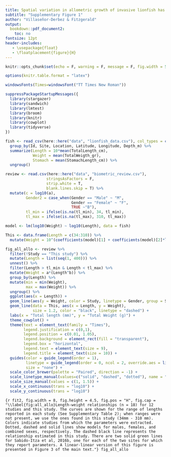 ```yaml
---
title: Spatial variation in allometric growth of invasive lionfish has management implications
subtitle: "Supplementary Figure 1"
author: "Villaseñor-Derbez & Fitzgerald"
output:
  bookdown::pdf_document2:
    toc: no
fontsize: 12pt
header-includes:
   - \usepackage{float}
   - \floatplacement{figure}{H}
---
```


```r
knitr::opts_chunk$set(echo = F, warning = F, message = F, fig.width = 5.5)

options(knitr.table.format = "latex")

windowsFonts(Times=windowsFont("TT Times New Roman"))
```

```r
suppressPackageStartupMessages({
  library(stargazer)
  library(sandwich)
  library(lmtest)
  library(broom)
  library(knitr)
  library(cowplot)
  library(tidyverse)
})
```

```r
fish <- read_csv(here::here("data", "lionfish_data.csv"), col_types = cols()) %>%
  group_by(Id, Site, Location, Latitude, Longitude, Depth_m) %>% 
  summarize(Length = 10*mean(TotalLength_cm),
            Weight = mean(TotalWeigth_gr),
            Stomach = mean(StomachLength_cm)) %>% 
  ungroup()

review <- read.csv(here::here("data", "biometric_review.csv"), 
                  stringsAsFactors = F,
                  strip.white = T,
                  blank.lines.skip = T) %>% 
  mutate(c = log10(a),
         Gender2 = case_when(Gender == "Male" ~ "M",
                             Gender == "Female" ~ "F",
                             TRUE ~"B"),
         tl_min = ifelse(is.na(tl_min), 34, tl_min),
         tl_max = ifelse(is.na(tl_max), 310, tl_max))
```

```r
model <- lm(log10(Weight) ~ log10(Length), data = fish)

This <- data.frame(Length = c(34:310)) %>% 
  mutate(Weight = 10^(coefficients(model)[1] + coefficients(model)[2]*log10(Length)))

fig_all_allo <- review %>% 
  filter(!Study == "This study") %>%
  mutate(Length = list(seq(1, 400))) %>% 
  unnest() %>% 
  filter(Length > tl_min & Length < tl_max) %>% 
  mutate(Weight = a*(Length^b)) %>%
  group_by(Length) %>% 
  mutate(min = min(Weight),
         max = max(Weight)) %>% 
  ungroup() %>% 
  ggplot(aes(x = Length)) +
  geom_line(aes(y = Weight, color = Study, linetype = Gender, group = Study_id), size = 1) +
  geom_line(data = This, aes(x = Length, y = Weight),
            size = 1.2, color = "black", linetype = "dashed") +
  labs(x = "Total length (mm)", y = "Total Weight (g)") +
  theme_cowplot() +
  theme(text = element_text(family = "Times"),
        legend.justification = c(0,1),
        legend.position = c(0.01, 1.05),
        legend.background = element_rect(fill = "transparent"),
        legend.box = "horizontal",
        legend.text = element_text(size = 9),
        legend.title = element_text(size = 10)) +
  guides(color = guide_legend(order = 1),
         linetype = guide_legend(order = 0, ncol = 2, override.aes = list(size = 0.5)),
         size = "none") +
  scale_color_brewer(palette = "Paired", direction = -1) +
  scale_linetype_manual(values=c("solid", "dashed", "dotted"), name = "Sex") +
  scale_size_manual(values = c(1, 1.5)) +
  scale_x_continuous(trans = "log10") +
  scale_y_continuous(trans = "log10")
```

```{r fit2, fig.width = 8, fig.height = 4.5, fig.pos = "H", fig.cap = "\\label{fig:all_allo}Length-weight relationships (n = 18) for 12 studies and this study. The curves are shown for the range of lengths reported in each study (See Supplementary Table 2); when ranges were not present, we use the ones found in this study (34mm - 310 mm). Colors indicate studies from which the parameters were extracted. Dotted, dashed and solid lines show models for males, females, and combined sexes, respectively. The dashed black line represents the relationship estimated in this study. There are two solid green lines for Sabido-Itza et al, 2016b, one for each of the two sites for which they report parameters. A linear-linear version of this figure is presented in Figure 3 of the main text."}
fig_all_allo
```
